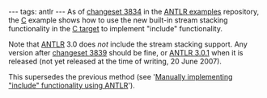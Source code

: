 ---
tags: antlr
---
As of [http://fisheye2.cenqua.com/changelog/antlr-examples/?cs=3834 changeset 3834] in the [[ANTLR examples]] repository, the [[C]] example shows how to use the new built-in stream stacking functionality in the [[C target]] to implement "include" functionality. 

Note that [[ANTLR]] 3.0 does ''not'' include the stream stacking support. Any version after [http://fisheye2.cenqua.com/changelog/antlr/?cs=3839 changeset 3839] should be fine, or [[ANTLR 3.0.1]] when it is released (not yet released at the time of writing, 20 June 2007).

This supersedes the previous method (see '[[Manually implementing "include" functionality using ANTLR]]').
